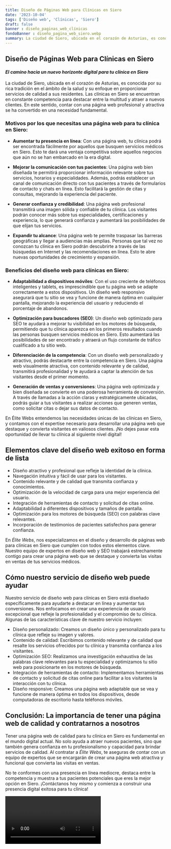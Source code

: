 ```yaml
---
title: Diseño de Páginas Web para Clínicas en Siero
date: '2023-10-04'
tags: ['Diseño web', 'Clínicas', 'Siero']
draft: false
banner : diseño_paginas_web_clínicas
fondoBanner : diseño_pagina_web_siero.webp
summary: La ciudad de Siero, ubicada en el corazón de Asturias, es conocida por su rica tradición en el ámbito de la salud y su enfoque en proporcionar servicios de calidad a sus residentes. Las clínicas en Siero se encuentran en constante competencia para destacar entre la multitud y atraer a nuevos clientes. En este sentido, contar con una página web profesional y atractiva se ha convertido en una necesidad fundamental.
---
```


## Diseño de Páginas Web para Clínicas en Siero

#### *El camino hacia un nuevo horizonte digital para tu clínica en Siero*

La ciudad de Siero, ubicada en el corazón de Asturias, es conocida por su rica tradición en el ámbito de la salud y su enfoque en proporcionar servicios de calidad a sus residentes. Las clínicas en Siero se encuentran en constante competencia para destacar entre la multitud y atraer a nuevos clientes. En este sentido, contar con una página web profesional y atractiva se ha convertido en una necesidad fundamental.

### Motivos por los que necesitas una página web para tu clínica en Siero:

- **Aumentar tu presencia en línea**: Con una página web, tu clínica podrá ser encontrada fácilmente por aquellos que busquen servicios médicos en Siero. Esto te dará una ventaja competitiva sobre aquellos negocios que aún no se han embarcado en la era digital.

- **Mejorar la comunicación con tus pacientes**: Una página web bien diseñada te permitirá proporcionar información relevante sobre tus servicios, horarios y especialidades. Además, podrás establecer un canal de comunicación directo con tus pacientes a través de formularios de contacto y chats en línea. Esto facilitará la gestión de citas y consultas, mejorando la experiencia del paciente.

- **Generar confianza y credibilidad**: Una página web profesional transmitirá una imagen sólida y confiable de tu clínica. Los visitantes podrán conocer más sobre tus especialidades, certificaciones y experiencia, lo que generará confianza y aumentará las posibilidades de que elijan tus servicios.

- **Expandir tu alcance**: Una página web te permite traspasar las barreras geográficas y llegar a audiencias más amplias. Personas que tal vez no conozcan tu clínica en Siero podrán descubrirte a través de las búsquedas en Internet y las recomendaciones en línea. Esto te abre nuevas oportunidades de crecimiento y expansión.

### Beneficios del diseño web para clínicas en Siero:

- **Adaptabilidad a dispositivos móviles**: Con el uso creciente de teléfonos inteligentes y tablets, es imprescindible que tu página web se adapte correctamente a estos dispositivos. Un diseño web responsivo asegurará que tu sitio se vea y funcione de manera óptima en cualquier pantalla, mejorando la experiencia del usuario y reduciendo el porcentaje de abandonos.

- **Optimización para buscadores (SEO)**: Un diseño web optimizado para SEO te ayudará a mejorar tu visibilidad en los motores de búsqueda, permitiendo que tu clínica aparezca en los primeros resultados cuando las personas busquen servicios médicos en Siero. Esto aumentará las posibilidades de ser encontrado y atraerá un flujo constante de tráfico cualificado a tu sitio web.

- **Diferenciación de la competencia**: Con un diseño web personalizado y atractivo, podrás destacarte entre la competencia en Siero. Una página web visualmente atractiva, con contenido relevante y de calidad, transmitirá profesionalidad y te ayudará a captar la atención de tus visitantes desde el primer momento.

- **Generación de ventas y conversiones**: Una página web optimizada y bien diseñada se convierte en una poderosa herramienta de conversión. A través de llamadas a la acción claras y estratégicamente ubicadas, podrás guiar a tus visitantes a realizar acciones que generen ventas, como solicitar citas o dejar sus datos de contacto.

En Élite Webs entendemos las necesidades únicas de las clínicas en Siero, y contamos con el expertise necesario para desarrollar una página web que destaque y convierta visitantes en valiosos clientes. ¡No dejes pasar esta oportunidad de llevar tu clínica al siguiente nivel digital!

<GifSeo />

<Cta />

## Elementos clave del diseño web exitoso en forma de lista

- Diseño atractivo y profesional que refleje la identidad de la clínica.
- Navegación intuitiva y fácil de usar para los visitantes.
- Contenido relevante y de calidad que transmita confianza y conocimientos.
- Optimización de la velocidad de carga para una mejor experiencia del usuario.
- Integración de herramientas de contacto y solicitud de citas online.
- Adaptabilidad a diferentes dispositivos y tamaños de pantalla.
- Optimización para los motores de búsqueda (SEO) con palabras clave relevantes.
- Incorporación de testimonios de pacientes satisfechos para generar confianza.

En *Élite Webs*, nos especializamos en el diseño y desarrollo de páginas web para clínicas en Siero que cumplen con todos estos elementos clave. Nuestro equipo de expertos en diseño web y SEO trabajará estrechamente contigo para crear una página web que se destaque y convierta las visitas en ventas de tus servicios médicos.

## Cómo nuestro servicio de diseño web puede ayudar

Nuestro servicio de diseño web para clínicas en Siero está diseñado específicamente para ayudarte a destacar en línea y aumentar tus conversiones. Nos enfocamos en crear una experiencia de usuario excepcional que refleje la profesionalidad y el compromiso de tu clínica. Algunas de las características clave de nuestro servicio incluyen:

- Diseño personalizado: Creamos un diseño único y personalizado para tu clínica que refleje su imagen y valores.
- Contenido de calidad: Escribimos contenido relevante y de calidad que resalte los servicios ofrecidos por tu clínica y transmita confianza a los visitantes.
- Optimización SEO: Realizamos una investigación exhaustiva de las palabras clave relevantes para tu especialidad y optimizamos tu sitio web para posicionarte en los motores de búsqueda.
- Integración de herramientas de contacto: Implementamos herramientas de contacto y solicitud de citas online para facilitar a los visitantes la interacción con tu clínica.
- Diseño responsive: Creamos una página web adaptable que se vea y funcione de manera óptima en todos los dispositivos, desde computadoras de escritorio hasta teléfonos móviles.

## Conclusión: La importancia de tener una página web de calidad y contratarnos a nosotros

Tener una página web de calidad para tu clínica en Siero es fundamental en el mundo digital actual. No solo ayuda a atraer nuevos pacientes, sino que también genera confianza en tu profesionalismo y capacidad para brindar servicios de calidad. Al contratar a *Élite Webs*, te aseguras de contar con un equipo de expertos que se encargarán de crear una página web atractiva y funcional que convierta las visitas en ventas.

No te conformes con una presencia en línea mediocre, destaca entre la competencia y muestra a tus pacientes potenciales que eres la mejor opción en Siero. ¡Contáctanos hoy mismo y comienza a construir una presencia digital exitosa para tu clínica!

<Video />

<CtaBot job='Clínicas' city='Siero'/>

<Gmaps query='Siero+españa+maps' />